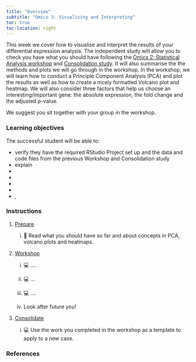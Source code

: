 ```yaml
---
title: "Overview"
subtitle: "Omics 3: Visualising and Interpreting"
toc: true
toc-location: right
---
```


This week we cover how to visualise and interpret the results of your differential expression analysis. The independent study will allow you to check you have what you should have following the [Omics 2: Statistical Analysis workshop](../week-4/workshop.html) and [Consolidation study](../week-4/study_after_workshop.html). It will also summarise the the methods and plots we will go through in the workshop. In the workshop, we will learn how to conduct a Principle Component Analysis (PCA) and plot the results as well as how to create a nicely formatted Volcano plot and heatmap. We will also consider three factors that help us choose an interesting/important gene: the absolute expression, the fold change and the adjusted p-value. 

We suggest you sit together with your group in the workshop.

### Learning objectives

The successful student will be able to:

-   verify they have the required RStudio Project set up and the data and code files from the previous Workshop and Consolidation study
-   explain 
-   
-   
-   
-   
-   ,

### Instructions

1.  [Prepare](study_before_workshop.qmd)

    i.  📖 Read what you should have so far and about concepts in PCA, volcano plots and heatmaps.

2.  [Workshop](workshop.qmd)

    i.  💻 ....

    ii. 💻 ...

    iii. 💻 ....

    iv. Look after future you!

3.  [Consolidate](study_after_workshop.qmd)

    i.  💻 Use the work you completed in the workshop as a template to apply to a new case.

### References
